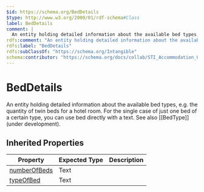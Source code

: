 ```yaml
---
$id: https://schema.org/BedDetails
$type: http://www.w3.org/2000/01/rdf-schema#Class
label: BedDetails
comment: |
  An entity holding detailed information about the available bed types, e.g. the quantity of twin beds for a hotel room. For the single case of just one bed of a certain type, you can use bed directly with a text. See also [[BedType]] (under development).
rdfs:comment: "An entity holding detailed information about the available bed types, e.g. the quantity of twin beds for a hotel room. For the single case of just one bed of a certain type, you can use bed directly with a text. See also [[BedType]] (under development)."
rdfs:label: "BedDetails"
rdfs:subClassOf: "https://schema.org/Intangible"
schema:contributor: "https://schema.org/docs/collab/STI_Accommodation_Ontology"
---
```


# BedDetails

An entity holding detailed information about the available bed types, e.g. the quantity of twin beds for a hotel room. For the single case of just one bed of a certain type, you can use bed directly with a text. See also [[BedType]] (under development).

## Inherited Properties

| Property | Expected Type | Description |
| --- | --- | --- |
| [numberOfBeds](https://schema.org/numberOfBeds) | Text |  |
| [typeOfBed](https://schema.org/typeOfBed) | Text |  |
